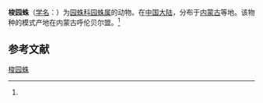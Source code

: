 {{Speciesbox
| name = 梭园蛛
| status = 
| status_system = 
| image = 
| genus = Araneus
| species = cercidius
| authority = (Yin et Wang, 1990)<ref name='id13486'>{{cite web| url =http://www.bioinfo.cn/db05/BjdwSpecies.php?action=view&id=13486| title =梭园蛛| work =《中国动物物种编目数据库》| publisher =中国科学院微生物研究所| author =中国科学院动物研究所| accessdate =2009-04-28| deadurl =yes| archiveurl =https://web.archive.org/web/20160305004134/http://www.bioinfo.cn/db05/BjdwSpecies.php?action=view&id=13486| archivedate =2016-03-05}}</ref>
}}

'''梭园蛛'''（[[学名|学名]]：{{lang|la|''Araneus cercidius''}}）为[[园蛛科|园蛛科]][[园蛛属|园蛛属]]的动物。在[[中国大陆|中国大陆]]，分布于[[内蒙古|内蒙古]]等地。该物种的模式产地在内蒙古呼伦贝尔盟。<ref name='id13486'/>

== 参考文献 ==
{{reflist}}

{{Wikispecies|Araneus cercidius}}
{{Taxonbar|from=Q2293560}}

[[Category:园蛛属|梭园蛛]]


{{蜘蛛小作品}}